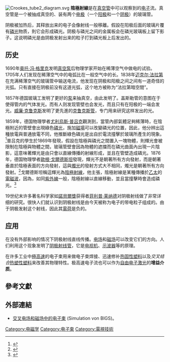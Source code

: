 [[File:Crookes_tube2_diagram.svg|thumb]]
'''陰極射線'''是在[[真空管|真空管]]中可以观察到的[[电子|电子]]流。真空管是一个被抽成真空的、装有两个[[电极|电极]]（一个[[阳极|阳极]]和一个[[阴极|阴极]]）的玻璃管。

阴极被加热后，其释放出来的电子会像射线一般移離。假設在阳极后面的玻璃片覆有[[磷光|磷光]]物质，則它会形成磷光。阴极与磷光之间的金属板会在磷光玻璃板上留下影子。这说明磷光是由阴极发射出来的粒子打到磷光板上后发出的。

== 历史 ==
1690年[[奥托·冯·格里克|奥托·冯·格里克]]发明[[真空泵|真空泵]]后物理学家开始在稀薄空气中做电的试验。1705年人们发现在稀薄空气中的电弧比在一般空气中的长。1838年[[迈克尔·法拉第|迈克尔·法拉第]]在充满稀薄空气的玻璃管中输送电流，他发现在阴极和阳极之间之间有一道奇怪的光弧。只有直接在阴极前没有这道光弧，这个地方被称为“法拉第暗空間”。

1857年德国玻璃工{{le|海因里希·盖斯勒|Heinrich Geissler}}发明了更好的[[泵|泵]]来抽真空，由此发明了{{le|盖斯勒管|Geissler_tube}}。盖斯勒管的意图在于使得管内的气体发光。而有人则发现管壁也会发光，而且只有在阳极的一端会发光。[[威廉·克鲁克斯|威廉·克鲁克斯]]发明了更先進的[[阴极射线管|克鲁克斯管]]，专门用来研究这样发出的光。

1859年，德国物理學者[[尤利烏斯·普吕克|尤利烏斯·普吕克]]觀測到，當管內部氣體足夠稀薄時，在陰極附近的管壁會出現綠色[[磷光|磷光]]，施加[[磁場|磁場]]可以改變磷光的位置，因此，他分辨出這種放電與普通放電不同，他推斷綠色磷光是出自於電流撞擊於玻璃所產生的現象。<ref name=Thomson1897>{{Citation
 | last =Thomson
 | first =Joseph
 | title =Cathode Rays
 | journal =The Electrician
 | publisher=James Gray
 | volume =39
 | year =1897
}}</ref>{{rp|104-105}}普吕克的學生{{link-en|約翰·希托夫|Johann Hittorf}}於1869年發現，假設在陰極與磷光之間置入一塊物體，則輝光會被限制在陰極與物體之間，玻璃管壁會因為物體的遮擋而在磷光曲面內出現一片陰影，這意味著輝光是由只會以直線傳播的射線形成，並且在管壁造成磷光。1876年，德国物理學者[[歐根·戈爾德斯坦|歐根·戈爾德斯坦]]發現，輝光不是朝著所有方向發射，而是朝著垂直於陰極表面的方向發射，這與[[燭光|燭光]]的發射方式大不相同，燭光是朝著所有方向發射。<ref name=Dahl>{{Citation
 | last =Dahl
 | first =Per
 | title =Flash of the Cathode Rays: A History of J J Thomson's Electron
 | publisher =CRC Press
 | year =1997
 | edition =illustrated
 | isbn =9780750304535
}}</ref>{{rp|56-57}}戈爾德斯坦稱這輝光為[[陰極射線|陰極射線]]，他主張，陰極射線是某種傳播於[[乙太|乙太]]的[[電磁波|電磁波]]，因為，如同[[紫外線|紫外線]]一般，陰極射線以直線移動，並且當撞擊時會造成磷光。<ref name="arabatzis">
{{cite book
 | last = Arabatzis | first = T.
 | year = 2006
 | title = Representing Electrons: A Biographical Approach to Theoretical Entities
 | publisher = University of Chicago Press
 | isbn = 0-226-02421-0
}}</ref>{{rp|95-96}}

19世纪末许多著名科学家如[[諾貝爾獎|諾貝爾獎]]获得者[[菲利普·莱纳德|菲利普·莱纳德]]对阴极射线做了非常详细的研究。很快人们就认识到阴极射线是由今天被称为电子的带电粒子组成的。由于阴极发射这个射线，因此其[[電荷|電荷]]是负的。

== 应用 ==
在没有外部影响的情况下阴极射线直线传播。[[电场|电场]]和[[磁场|磁场]]可以改变它们的方向。人们利用这个现象发明了[[阴极射线管|阴极射线管]]，它是[[电视机|电视机]]、[[示波器|示波器]]等的原理。

在许多工业中[[相对论|極高速]]的电子束用来做电子束焊接、迅速修补[[热固性塑料|热固性塑料]]以及''交叉结合''[[热塑性塑料|热塑性塑料]]来改善其物理特性。极高速电子流也可以作为[[自由电子激光|自由电子激光]]的'''增益介质'''。

== 參考文獻 ==
{{reflist}}

== 外部連結 ==
*{{en}}[http://www.bigs.de/BLH/de/index.php?option=com_content&view=category&layout=blog&id=117&Itemid=293 交叉电场和磁场中的电子束] {{Wayback|url=http://www.bigs.de/BLH/de/index.php?option=com_content&view=category&layout=blog&id=117&Itemid=293 |date=20101108041950 }} (Simulation von BIGS)。

{{Authority control}}
[[Category:电磁学|Category:电磁学]]
[[Category:电子束|Category:电子束]]
[[Category:電視技術|Category:電視技術]]